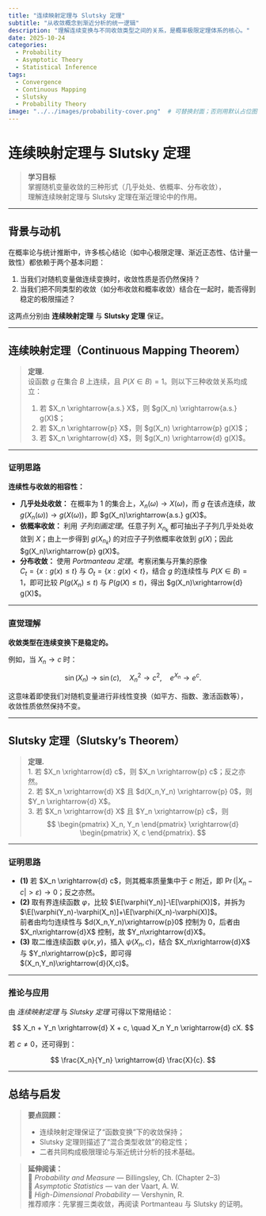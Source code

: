 ```yaml
---
title: "连续映射定理与 Slutsky 定理"
subtitle: "从收敛概念到渐近分析的统一逻辑"
description: "理解连续变换与不同收敛类型之间的关系，是概率极限定理体系的核心。"
date: 2025-10-24
categories:
  - Probability
  - Asymptotic Theory
  - Statistical Inference
tags:
  - Convergence
  - Continuous Mapping
  - Slutsky
  - Probability Theory
image: "../../images/probability-cover.png"  # 可替换封面；否则用默认占位图
---
```


# 连续映射定理与 Slutsky 定理

> **学习目标**  
> 掌握随机变量收敛的三种形式（几乎处处、依概率、分布收敛），  
> 理解连续映射定理与 Slutsky 定理在渐近理论中的作用。

---

## 背景与动机

在概率论与统计推断中，许多核心结论（如中心极限定理、渐近正态性、估计量一致性）都依赖于两个基本问题：

1. 当我们对随机变量做连续变换时，收敛性质是否仍然保持？
2. 当我们把不同类型的收敛（如分布收敛和概率收敛）结合在一起时，能否得到稳定的极限描述？

这两点分别由 **连续映射定理** 与 **Slutsky 定理** 保证。

---

## 连续映射定理（Continuous Mapping Theorem）

> **定理.**  
> 设函数 $g$ 在集合 $B$ 上连续，且 $P(X\in B)=1$。则以下三种收敛关系均成立：  
>
> 1. 若 $X_n \xrightarrow{a.s.} X$，则 $g(X_n) \xrightarrow{a.s.} g(X)$；  
> 2. 若 $X_n \xrightarrow{p} X$，则 $g(X_n) \xrightarrow{p} g(X)$；  
> 3. 若 $X_n \xrightarrow{d} X$，则 $g(X_n) \xrightarrow{d} g(X)$。

---

### 证明思路

**连续性与收敛的相容性：**

- **几乎处处收敛：** 在概率为 1 的集合上，$X_n(\omega)\to X(\omega)$，而 $g$ 在该点连续，故 $g(X_n(\omega))\to g(X(\omega))$，即 $g(X_n)\xrightarrow{a.s.} g(X)$。  
- **依概率收敛：** 利用 *子列刻画定理*。任意子列 $X_{n_k}$ 都可抽出子子列几乎处处收敛到 $X$；由上一步得到 $g(X_{n_k})$ 的对应子子列依概率收敛到 $g(X)$；因此 $g(X_n)\xrightarrow{p} g(X)$。  
- **分布收敛：** 使用 *Portmanteau 定理*。考察闭集与开集的原像  
  $C_t=\{x: g(x)\le t\}$ 与 $O_t=\{x: g(x)<t\}$，结合 $g$ 的连续性与 $P(X\in B)=1$，即可比较 $P(g(X_n)\le t)$ 与 $P(g(X)\le t)$，得出 $g(X_n)\xrightarrow{d} g(X)$。

---

### 直觉理解

**收敛类型在连续变换下是稳定的。**

例如，当 $X_n \to c$ 时：

$$
\sin(X_n)\to \sin(c), \quad
X_n^2\to c^2, \quad
e^{X_n}\to e^c.
$$

这意味着即使我们对随机变量进行非线性变换（如平方、指数、激活函数等），  
收敛性质依然保持不变。

---

## Slutsky 定理（Slutsky’s Theorem）

> **定理.**  
> 1. 若 $X_n \xrightarrow{d} c$，则 $X_n \xrightarrow{p} c$；反之亦然。  
> 2. 若 $X_n \xrightarrow{d} X$ 且 $d(X_n,Y_n) \xrightarrow{p} 0$，则 $Y_n \xrightarrow{d} X$。  
> 3. 若 $X_n \xrightarrow{d} X$ 且 $Y_n \xrightarrow{p} c$，则  
> $$
> \begin{pmatrix}
> X_n, Y_n
> \end{pmatrix}
> \xrightarrow{d}
> \begin{pmatrix}
> X, c
> \end{pmatrix}.
> $$

---

### 证明思路

- **(1)** 若 $X_n \xrightarrow{d} c$，则其概率质量集中于 $c$ 附近，即 $\Pr(|X_n-c|>\varepsilon)\to 0$；反之亦然。  
- **(2)** 取有界连续函数 $\varphi$，比较 $\E[\varphi(Y_n)]-\E[\varphi(X)]$，并拆为  
  $\E[\varphi(Y_n)-\varphi(X_n)]+\E[\varphi(X_n)-\varphi(X)]$。  
  前者由均匀连续性与 $d(X_n,Y_n)\xrightarrow{p}0$ 控制为 0，后者由 $X_n\xrightarrow{d}X$ 控制，故 $Y_n\xrightarrow{d}X$。  
- **(3)** 取二维连续函数 $\psi(x,y)$，插入 $\psi(X_n,c)$，结合 $X_n\xrightarrow{d}X$ 与 $Y_n\xrightarrow{p}c$，即可得  
  $(X_n,Y_n)\xrightarrow{d}(X,c)$。

---

### 推论与应用

由 *连续映射定理* 与 *Slutsky 定理* 可得以下常用结论：

$$
X_n + Y_n \xrightarrow{d} X + c, \quad
X_n Y_n \xrightarrow{d} cX.
$$

若 $c \neq 0$，还可得到：

$$
\frac{X_n}{Y_n} \xrightarrow{d} \frac{X}{c}.
$$

---

## 总结与启发

> **要点回顾：**
>
> - 连续映射定理保证了“函数变换”下的收敛保持；
> - Slutsky 定理则描述了“混合类型收敛”的稳定性；
> - 二者共同构成极限理论与渐近统计分析的技术基础。

> **延伸阅读：**  
> 📘 *Probability and Measure* — Billingsley, Ch.  (Chapter 2–3)  
> 📗 *Asymptotic Statistics* — van der Vaart, A. W.  
> 📙 *High-Dimensional Probability* — Vershynin, R.  
> 推荐顺序：先掌握三类收敛，再阅读 Portmanteau 与 Slutsky 的证明。
